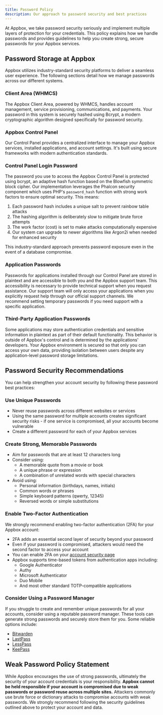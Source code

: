 ```yaml
---
title: Password Policy
description: Our approach to password security and best practices
---
```


At Appbox, we take password security seriously and implement multiple layers of protection for your credentials. This policy explains how we handle passwords and provides guidelines to help you create strong, secure passwords for your Appbox services.

## Password Storage at Appbox

Appbox utilizes industry-standard security platforms to deliver a seamless user experience. The following sections detail how we manage passwords across our different systems.

### Client Area (WHMCS)

The Appbox Client Area, powered by WHMCS, handles account management, service provisioning, communications, and payments. Your password in this system is securely hashed using Bcrypt, a modern cryptographic algorithm designed specifically for password security.

### Appbox Control Panel

Our Control Panel provides a centralized interface to manage your Appbox services, installed applications, and account settings. It's built using secure frameworks with modern authentication standards.

### Control Panel Login Password

The password you use to access the Appbox Control Panel is protected using bcrypt, an adaptive hash function based on the Blowfish symmetric block cipher. Our implementation leverages the Phalcon security component which uses PHP's `password_hash` function with strong work factors to ensure optimal security. This means:

1. Each password hash includes a unique salt to prevent rainbow table attacks
2. The hashing algorithm is deliberately slow to mitigate brute force attempts
3. The work factor (cost) is set to make attacks computationally expensive
4. Our system can upgrade to newer algorithms like Argon2i when needed for enhanced security

This industry-standard approach prevents password exposure even in the event of a database compromise.

### Application Passwords

Passwords for applications installed through our Control Panel are stored in plaintext and are accessible to both you and the Appbox support team. This accessibility is necessary to provide technical support when you request assistance. Our support team will only access your applications when you explicitly request help through our official support channels. We recommend setting temporary passwords if you need support with a specific application.

### Third-Party Application Passwords

Some applications may store authentication credentials and sensitive information in plaintext as part of their default functionality. This behavior is outside of Appbox's control and is determined by the applications' developers. Your Appbox environment is secured so that only you can access your own data, providing isolation between users despite any application-level password storage limitations.

## Password Security Recommendations

You can help strengthen your account security by following these password best practices:

### Use Unique Passwords

* Never reuse passwords across different websites or services
* Using the same password for multiple accounts creates significant security risks - if one service is compromised, all your accounts become vulnerable
* Create a different password for each of your Appbox services

### Create Strong, Memorable Passwords

* Aim for passwords that are at least 12 characters long
* Consider using:
  * A memorable quote from a movie or book
  * A unique phrase or expression
  * A combination of unrelated words with special characters
* Avoid using:
  * Personal information (birthdays, names, initials)
  * Common words or phrases
  * Simple keyboard patterns (qwerty, 12345)
  * Reversed words or simple substitutions

### Enable Two-Factor Authentication

We strongly recommend enabling two-factor authentication (2FA) for your Appbox account:

* 2FA adds an essential second layer of security beyond your password
* Even if your password is compromised, attackers would need the second factor to access your account
* You can enable 2FA on your [account security page](https://billing.appbox.co/user/security)
* Appbox supports time-based tokens from authentication apps including:
  * Google Authenticator
  * Authy
  * Microsoft Authenticator 
  * Duo Mobile
  * And most other standard TOTP-compatible applications

### Consider Using a Password Manager

If you struggle to create and remember unique passwords for all your accounts, consider using a reputable password manager. These tools can generate strong passwords and securely store them for you. Some reliable options include:

* [Bitwarden](https://bitwarden.com/)
* [LastPass](https://www.lastpass.com/)
* [LessPass](https://lesspass.com/)
* [KeePass](https://keepass.info/)

## Weak Password Policy Statement

While Appbox encourages the use of strong passwords, ultimately the security of your account credentials is your responsibility. **Appbox cannot be held responsible if your account is compromised due to weak passwords or password reuse across multiple sites.** Attackers commonly use brute force or dictionary attacks to compromise accounts with weak passwords. We strongly recommend following the security guidelines outlined above to protect your account and data. 